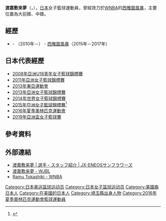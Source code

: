 {{Infobox basketball biography
| name         = 渡嘉敷來夢
| image        = RamuTokashiki.jpg
| alt          =  
| caption      = 
| number       = 10
| team         = JX-ENEOS向日葵
| position     = 大前鋒、中鋒
| birth_date   = {{birth date and age|1991|6|11|df=y}} 
| birth_place  = {{JPN}}[[東京都|東京都]][[北區_(東京都)|北區]][[赤羽|赤羽]]
| nationality  = {{JPN}} 
| height_m     = 1.93
| weight_kg    = 85
| death_date   = 
| death_place  =  
| highschool   = {{link-ja|櫻花學園高等學校|桜花学園高等学校}}
| college      = 
| career_start = 2010年 
| career_end   = 
| teams        = {{link-ja|JX-ENEOS向日葵|JX-ENEOSサンフラワーズ}}（2010－）<br />[[西雅圖風暴|西雅圖風暴]]（2015－2017）
| coach        =  
| highlights   = [[WNBA|WNBA]]新人隊（2015）<br />[[亞洲女子籃球錦標賽|亞洲女子籃球錦標賽]]MVP（[[2013年亞洲女子籃球錦標賽|2013]]、[[2015年亞洲女子籃球錦標賽|2015]]）<br / >亞洲女子籃球錦標賽最佳陣容（2013、2015）<br />{{link-ja|全日本綜合籃球選手權大會|全日本総合バスケットボール選手権大会}}最佳陣容（2011、2012、2013、2014、2015、2016、2017、2018、2019、2020、2021）<br />全日本綜合籃球選手權大會 MVP (2020)<br />[[日本女子籃球聯盟|W聯盟]]最佳新人（2010-11）<br />W聯盟例行賽MVP（2010-11、2014-15、2015-16、2016-17、2017-18、2018-19）<br />W聯盟季後賽MVP（2012-13、2014-15）<br />W聯盟最佳陣容（2010-11、2012-13、2013-14、2014-15、2015-16、2016-17、2017-18、2018-19）
| medaltemplates =
{{MedalSport | 女子[[籃球|籃球]] }}
{{MedalCountry | {{JPN}} }}
{{MedalCompetition | [[亞洲女子籃球錦標賽|亞洲女子籃球錦標賽]] }}
{{MedalGold | [[2013年亞洲女子籃球錦標賽|2013年 曼谷]] | 女子籃球 }}
{{MedalGold | [[2015年亞洲女子籃球錦標賽|2015年 武漢]] | 女子籃球 }}
{{MedalGold | [[2019年亞洲盃女子籃球賽|2019年 班加羅爾]] | 女子籃球 }}
{{MedalBronze | [[2011年亞洲女子籃球錦標賽|2011年 大村]] | 女子籃球 }}
{{MedalCompetition | [[東亞運動會|東亞運動會]] }}
{{MedalSilver | [[2013年東亞運動會|2013年 天津]] | [[2013年東亞運動會籃球比賽|女子籃球]] }}
{{MedalCompetition | [[亞洲U18青年女子籃球錦標賽|亞洲U18青年女子籃球錦標賽]] }}
{{MedalGold | [[2008年亞洲U18青年女子籃球錦標賽|2008年 棉蘭]] | 女子籃球 }}
}}
{{japanese|japanese=渡嘉敷 来夢|kana=とかしき らむ|romaji=Tokashiki Ramu}}
'''渡嘉敷來夢'''（{{jpn|j=渡嘉敷 来夢|hg=とかしき らむ|rm=Tokashiki Ramu}}，{{bd|1991年|6月11日|catIdx=Tokashiki, Ramu}}），[[日本|日本]]女子籃球運動員，曾經效力於[[WNBA|WNBA]]的[[西雅圖風暴|西雅圖風暴]]，主要位置為大前鋒、中鋒。

== 經歷 ==
*  {{link-ja|櫻花學園高等學校|桜花学園高等学校}} - {{link-ja|JX-ENEOS向日葵|JX-ENEOSサンフラワーズ}}（2010年－） - [[西雅圖風暴|西雅圖風暴]]（2015年－2017年）

== 日本代表經歷 ==
* [[2008年亞洲U18青年女子籃球錦標賽|2008年亞洲U18青年女子籃球錦標賽]]
* [[2011年亞洲女子籃球錦標賽|2011年亞洲女子籃球錦標賽]]
* [[2013年東亞運動會|2013年東亞運動會]]
* [[2013年亞洲女子籃球錦標賽|2013年亞洲女子籃球錦標賽]]
* [[2014年世界女子籃球錦標賽|2014年世界女子籃球錦標賽]]
* [[2015年亞洲女子籃球錦標賽|2015年亞洲女子籃球錦標賽]]<ref>{{Cite web |url=http://sports.ltn.com.tw/news/breakingnews/1425543 |title=女籃》日本啟程飛往中國 目標衛冕亞錦賽冠軍 |publisher=[[自由時報|自由時報]] |date=2015-08-27 |accessdate=2016-07-03 |archive-date=2015-10-06 |archive-url=https://web.archive.org/web/20151006053939/http://sports.ltn.com.tw/news/breakingnews/1425543 |dead-url=no }}</ref>
* [[2016年夏季奧林匹克運動會|2016年夏季奧林匹克運動會]]
* [[2019年亞洲盃女子籃球賽|2019年亞洲盃女子籃球賽]]

== 參考資料 ==
{{reflist}}

== 外部連結 ==
{{Commonscat|Ramu Tokashiki}}
* [https://web.archive.org/web/20160618184348/http://www.jx-group.jp/sunflowers/player/2015/10_taku.php 渡嘉敷来夢 | 選手・スタッフ紹介 | JX-ENEOSサンフラワーズ] {{ja icon}}
* [http://www.wjbl.org/player/?rs=418&pi=828 渡嘉敷来夢 - WJBL] {{Wayback|url=http://www.wjbl.org/player/?rs=418&pi=828 |date=20170306013604 }} {{ja icon}}
* [http://www.wnba.com/player/ramu-tokashiki Ramu Tokashiki - WNBA] {{Wayback|url=http://www.wnba.com/player/ramu-tokashiki |date=20201124184246 }} {{en icon}}

{{WJBL常规赛最有价值球员}}
{{WJBL季后赛最有价值球员}}
{{2014年女篮世锦赛日本队阵容}}
{{2016年夏季奧運會日本國家女子籃球隊}}

{{Authority control}}
{{DEFAULTSORT:Tokashiki, Ramu}}
[[Category:日本奥运篮球运动员|Category:日本奥运篮球运动员]]
[[Category:日本女子篮球运动员|Category:日本女子篮球运动员]]
[[Category:美國裔日本人|Category:美國裔日本人]]
[[Category:在美國的日本人|Category:在美國的日本人]]
[[Category:埼玉縣出身人物|Category:埼玉縣出身人物]]
[[Category:2016年夏季奧林匹克運動會籃球運動員|Category:2016年夏季奧林匹克運動會籃球運動員]]